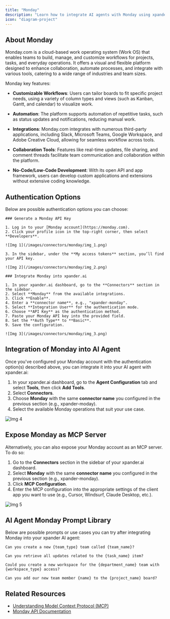 ```yaml
---
title: "Monday"
description: "Learn how to integrate AI agents with Monday using xpander.ai. Create intelligent workflows that automatically assign tasks, prioritize requests, and resolve issues by embedding AI-driven decision-making directly into your Monday boards."
icon: "diagram-project"
---
```


## About Monday

Monday.com is a cloud-based work operating system (Work OS) that enables teams to build, manage, and customize workflows for projects, tasks, and everyday operations. It offers a visual and flexible platform designed to enhance collaboration, automate processes, and integrate with various tools, catering to a wide range of industries and team sizes.

Monday key features:

- **Customizable Workflows**: Users can tailor boards to fit specific project needs, using a variety of column types and views (such as Kanban, Gantt, and calendar) to visualize work.

- **Automation**: The platform supports automation of repetitive tasks, such as status updates and notifications, reducing manual work.

- **Integrations**: Monday.com integrates with numerous third-party applications, including Slack, Microsoft Teams, Google Workspace, and Adobe Creative Cloud, allowing for seamless workflow across tools.

- **Collaboration Tools**: Features like real-time updates, file sharing, and comment threads facilitate team communication and collaboration within the platform.

- **No-Code/Low-Code Development**: With its open API and app framework, users can develop custom applications and extensions without extensive coding knowledge.


## Authentication Options

Below are possible authentication options you can choose:

<Tabs>

  <Tab title="API Access">

    ### Generate a Monday API Key

    1. Log in to your [Monday account](https://monday.com).  
    2. Click your profile icon in the top-right corner, then select **Developers**.

    ![Img 1](/images/connectors/monday/img_1.png)

    3. In the sidebar, under the **My access tokens** section, you’ll find your API key.

    ![Img 2](/images/connectors/monday/img_2.png)
		
    ### Integrate Monday into xpander.ai

    1. In your xpander.ai dashboard, go to the **Connectors** section in the sidebar.  
    2. Select **Monday** from the available integrations.  
    3. Click **Enable**.  
    4. Enter a **connector name**, e.g., "xpander-monday".  
    5. Select **Integration User** for the authentication mode.  
    6. Choose **API Key** as the authentication method.  
    7. Paste your Monday API key into the provided field.  
    8. Set the **Auth Type** to **Basic**.  
    9. Save the configuration.  

    ![Img 3](/images/connectors/monday/img_3.png)

  </Tab>
</Tabs>


## Integration of Monday into AI Agent

Once you've configured your Monday account with the authentication option(s) described above, you can integrate it into your AI agent with xpander.ai:

1. In your xpander.ai dashboard, go to the **Agent Configuration** tab and select **Tools**, then click **Add Tools**. 
2. Select **Connectors**.  
3. Choose **Monday** with the same **connector name** you configured in the previous section (e.g., xpander-moday).  
4. Select the available Monday operations that suit your use case.  

![Img 4](/images/connectors/monday/img_4.png)

## Expose Monday as MCP Server

Alternatively, you can also expose your Monday account as an MCP server. To do so:

1. Go to the **Connectors** section in the sidebar of your xpander.ai dashboard.  
2. Select **Monday** with the same **connector name** you configured in the previous section (e.g., xpander-monday).  
3. Click **MCP Configuration**.  
4. Enter the MCP configuration into the appropriate settings of the client app you want to use (e.g., Cursor, Windsurf, Claude Desktop, etc.).

![Img 5](/images/connectors/monday/img_5.png)

## AI Agent Monday Prompt Library

Below are possible prompts or use cases you can try after integrating Monday into your xpander AI agent:

```
Can you create a new {team_type} team called {team_name}?
```

````
Can you retrieve all updates related to the {task_name} item?
````

```
Could you create a new workspace for the {department_name} team with {workspace_type} access?
```

```
Can you add our new team member {name} to the {project_name} board?
```

## Related Resources

- [Understanding Model Context Protocol (MCP)](/docs/05-human-interfaces/04-mcp)
- [Monday API Documentation](https://developer.monday.com/api-reference/)